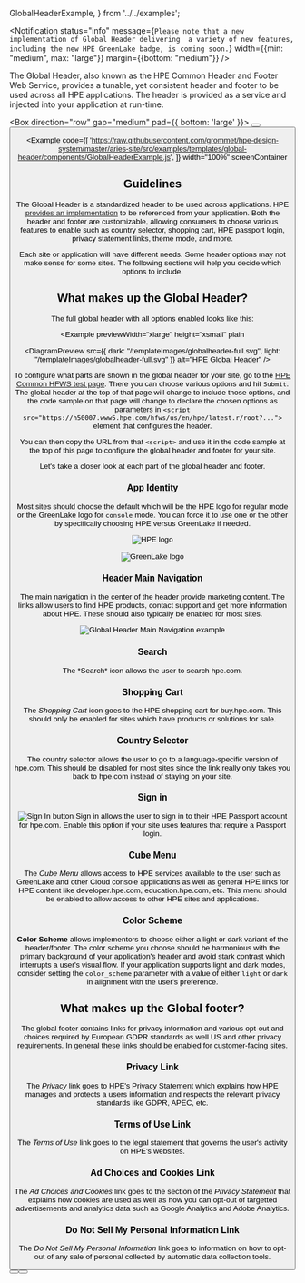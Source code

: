   GlobalHeaderExample,
} from '../../examples';

<Notification 
  status="info" 
  message={`Please note that a new implementation of Global Header delivering 
  a variety of new features, including the new HPE GreenLake badge, is coming soon.`}
  width={{min: "medium", max: "large"}}
  margin={{bottom: "medium"}}
/>

The Global Header, also known as the HPE Common Header and Footer Web Service,
provides a tunable, yet consistent header and footer to be used across all HPE
applications. The header is provided as a service and injected into your
application at run-time.

<Box direction="row" gap="medium" pad={{ bottom: 'large' }}>
  <Button label="View Implementation Details" href="https://h50007.www5.hpe.com/hfws-test-pages/common-hfws-test-page.php" target="_blank" rel="noreferrer  noopener" secondary />
  <Button label="Development Team Contact" href="mailto:hpecom-cross-platform-development@hpe.com?subject=Common%20Header-Footer%20Service" secondary />
</Box>

<Example
  code={[
    'https://raw.githubusercontent.com/grommet/hpe-design-system/master/aries-site/src/examples/templates/global-header/components/GlobalHeaderExample.js',
  ]}
  width="100%"
  screenContainer
>
  <GlobalHeaderExample />
</Example>

## Guidelines

The Global Header is a standardized header to be used across applications. HPE [provides an implementation](https://h50007.www5.hpe.com/hfws-test-pages/common-hfws-test-page.php)
to be referenced from your application. Both the header and footer are customizable, allowing consumers to choose various features to enable such as country selector,
shopping cart, HPE passport login, privacy statement links, theme mode, and more.

Each site or application will have different needs. Some header options may not make sense for some
sites. The following sections will help you decide which options to include.

## What makes up the Global Header?

The full global header with all options enabled looks like this:

<Example 
  previewWidth="xlarge"
  height="xsmall"
  plain
>
  <DiagramPreview
    src={{
      dark: "/templateImages/globalheader-full.svg", 
      light: "/templateImages/globalheader-full.svg"
    }}
    alt="HPE Global Header"
  />
</Example>

To configure what parts are shown in the global header for your site, go to the
[HPE Common HFWS test page](https://h50007.www5.hpe.com/hfws-test-pages/common-hfws-test-page.php?version=latest.r&cc_ll=us%2Fen&header_logo=&slim_footer=true&hide_search=true&hide_cart=true&hide_country_selector=true&hide_sign_in=true).
There you can choose various options and hit `Submit`. The global header at the top
of that page will change to include those options, and the code sample on that page will 
change to declare the chosen options as parameters in
`<script src="https://h50007.www5.hpe.com/hfws/us/en/hpe/latest.r/root?...">` element that
configures the header.

You can then copy the URL from that `<script>` and use it in the code sample at the top of
this page to configure the global header and footer for your site.

Let's take a closer look at each part of the global header and footer.

### App Identity

Most sites should choose the default which will be the HPE logo for regular mode or the GreenLake logo for
`console` mode. You can force it to use one or the other by specifically choosing HPE versus GreenLake if
needed.

![HPE logo](/templateImages/globalheader-hpe.png)

![GreenLake logo](/templateImages/globalheader-greenlake.png)

### Header Main Navigation

The main navigation in the center of the header provide marketing content. The links allow users to find
HPE products, contact support and get more information about HPE. These should also typically be enabled
for most sites.

![Global Header Main Navigation example](/templateImages/globalheader-nav.png)

### Search

<Search /> The *Search* icon allows the user to search hpe.com. 

### Shopping Cart

<Shop /> The *Shopping Cart* icon goes to the HPE shopping cart for buy.hpe.com. This should only
be enabled for sites which have products or solutions for sale.


### Country Selector

<Language /> The country selector allows the user to go to a language-specific version of hpe.com. This
should be disabled for most sites since the link really only takes you back to hpe.com
instead of staying on your site.


### Sign in

![Sign In button](/templateImages/globalheader-sign-in.png)
Sign in allows the user to sign in to their HPE Passport account for hpe.com. Enable this
option if your site uses features that require a Passport login.


### Cube Menu

<AppsRounded /> The *Cube Menu* allows access to HPE services available to the user such as GreenLake and
other Cloud console applications as well as general HPE links for HPE content like
developer.hpe.com, education.hpe.com, etc. This menu should be enabled to allow access
to other HPE sites and applications.

### Color Scheme

**Color Scheme** allows implementors to choose either a light or dark variant of the header/footer.
The color scheme you choose should be harmonious with the primary background of your application's
header and avoid stark contrast which interrupts a user's visual flow. If your application supports
light and dark modes, consider setting the `color_scheme` parameter with a value of either `light`
or `dark` in alignment with the user's preference.

## What makes up the Global footer?

The global footer contains links for privacy information and various opt-out and choices required by
European GDPR standards as well US and other privacy requirements. In general these links should
be enabled for customer-facing sites.

### Privacy Link

The *Privacy* link goes to HPE's Privacy Statement which explains how HPE manages and protects a users
information and respects the relevant privacy standards like GDPR, APEC, etc.

### Terms of Use Link

The *Terms of Use* link goes to the legal statement that governs the user's activity on HPE's websites.

### Ad Choices and Cookies Link

The *Ad Choices and Cookies* link goes to the section of the *Privacy Statement* that explains how
cookies are used as well as how you can opt-out of targetted advertisements and analytics data
such as Google Analytics and Adobe Analytics.


### Do Not Sell My Personal Information Link

The *Do Not Sell My Personal Information* link goes to information on how to opt-out of any sale
of personal collected by automatic data collection tools.

<Box direction="row" gap="medium">
  <Button label="View Implementation Details" href="https://h50007.www5.hpe.com/hfws-test-pages/common-hfws-test-page.php" target="_blank" rel="noreferrer  noopener" secondary />
  <Button label="Development Team Contact" href="mailto:hpecom-cross-platform-development@hpe.com?subject=Common%20Header-Footer%20Service" secondary />
</Box>
